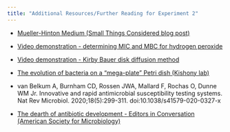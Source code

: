 ```yaml
---
title: "Additional Resources/Further Reading for Experiment 2"
---
```


* [Mueller-Hinton Medium (Small Things Considered blog post)](https://schaechter.asmblog.org/schaechter/2020/06/mueller-hinton-medium.html)

* [Video demonstration - determining MIC and MBC for hydrogen peroxide](https://www.youtube.com/watch?v=jCShFlXPcmg)

* [Video demonstration - Kirby Bauer disk diffusion method](https://www.youtube.com/watch?v=BXr_kcki4Ag)

* [The evolution of bacteria on a "mega-plate" Petri dish (Kishony lab)](https://www.youtube.com/watch?v=plVk4NVIUh8)

* van Belkum A, Burnham CD, Rossen JWA, Mallard F, Rochas O, Dunne WM Jr. Innovative and rapid antimicrobial susceptibility testing systems. Nat Rev Microbiol. 2020;18(5):299-311. doi:10.1038/s41579-020-0327-x

* [The dearth of antibiotic development - Editors in Conversation (American Society for Microbiology)](https://www.youtube.com/watch?v=XlRd1YSx8e8)